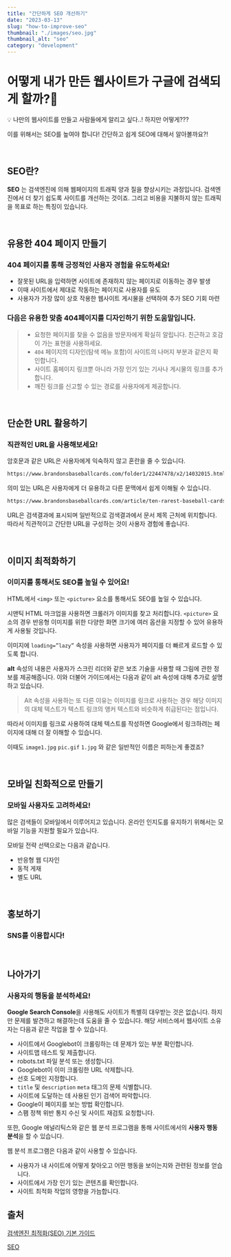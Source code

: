 ```yaml
---
title: "간단하게 SEO 개선하기"
date: "2023-03-13"
slug: "how-to-improve-seo"
thumbnail: "./images/seo.jpg"
thumbnail_alt: "seo"
category: "development"
---
```


# 어떻게 내가 만든 웹사이트가 구글에 검색되게 할까?🤔

<Callout>
💡 나만의 웹사이트를 만들고 사람들에게 알리고 싶다..! 하지만 어떻게???

이를 위해서는 SEO를 높여야 합니다! 간단하고 쉽게 SEO에 대해서 알아볼까요?!
</Callout>

<br />

## SEO란?
**SEO** 는 검색엔진에 의해 웹페이지의 트래픽 양과 질을 향상시키는 과정입니다. 검색엔진에서 더 찾기 쉽도록 사이트를 개선하는 것이죠.
그리고 비용을 지불하지 않는 트래픽을 목표로 하는 특징이 있습니다.

<br />

## 유용한 404 페이지 만들기

### 404 페이지를 통해 긍정적인 사용자 경험을 유도하세요!

- 잘못된 URL을 입력하면 사이트에 존재하지 않는 페이지로 이동하는 경우 발생
- 이때 사이트에서 제대로 작동하는 페이지로 사용자를 유도
- 사용자가 가장 많이 상호 작용한 웹사이트 게시물을 선택하여 추가 SEO 기회 마련

### 다음은 유용한 맞춤 404페이지를 디자인하기 위한 도움말입니다.

> - 요청한 페이지를 찾을 수 없음을 방문자에게 확실히 알립니다. 친근하고 호감이 가는 표현을 사용하세요.
> - `404` 페이지의 디자인(탐색 메뉴 포함)이 사이트의 나머지 부분과 같은지 확인합니다.
> - 사이트 홈페이지 링크뿐 아니라 가장 인기 있는 기사나 게시물의 링크를 추가합니다.
> - 깨진 링크를 신고할 수 있는 경로를 사용자에게 제공합니다.

<br />

## 단순한 URL 활용하기

### 직관적인 URL을 사용해보세요!

암호문과 같은 URL은 사용자에게 익숙하지 않고 혼란을 줄 수 있습니다.

```html
https://www.brandonsbaseballcards.com/folder1/22447478/x2/14032015.html
```

의미 있는 URL은 사용자에게 더 유용하고 다른 문맥에서 쉽게 이해될 수 있습니다.

```html
https://www.brandonsbaseballcards.com/article/ten-rarest-baseball-cards.html
```

URL은 검색결과에 표시되며 일반적으로 검색결과에서 문서 제목 근처에 위치합니다. 따라서 직관적이고 간단한 URL을 구성하는 것이 사용자 경험에 좋습니다.

<br />

## 이미지 최적화하기

### 이미지를 통해서도 SEO를 높일 수 있어요!

HTML에서 `<img>` 또는 `<picture>` 요소를 통해서도 SEO를 높일 수 있습니다.

시맨틱 HTML 마크업을 사용하면 크롤러가 이미지를 찾고 처리합니다. `<picture>` 요소의 경우 반응형 이미지를 위한 다양한 화면 크기에 여러 옵션을 지정할 수 있어 유용하게 사용될 것입니다.

이미지에 `loading=”lazy”` 속성을 사용하면 사용자가 페이지를 더 빠르게 로드할 수 있도록 합니다.

**alt** 속성의 내용은 사용자가 스크린 리더와 같은 보조 기술을 사용할 때 그림에 관한 정보를 제공해줍니다. 이와 더불어 가이드에서는 다음과 같이 alt 속성에 대해 추가로 설명하고 있습니다.

> Alt 속성을 사용하는 또 다른 이유는 이미지를 링크로 사용하는 경우 해당 이미지의 대체 텍스트가 텍스트 링크의 앵커 텍스트와 비슷하게 취급된다는 점입니다.

따라서 이미지를 링크로 사용하여 대체 텍스트를 작성하면 Google에서 링크하려는 페이지에 대해 더 잘 이해할 수 있습니다.

이때도 `image1.jpg` `pic.gif` `1.jpg` 와 같은 일반적인 이름은 피하는게 좋겠죠?

<br />

## 모바일 친화적으로 만들기

### 모바일 사용자도 고려하세요!

많은 검색들이 모바일에서 이루어지고 있습니다. 온라인 인지도를 유지하기 위해서는 모바일 기능을 지원할 필요가 있습니다.

모바일 전략 선택으로는 다음과 같습니다.
- 반응형 웹 디자인
- 동적 게재
- 별도 URL

<br />

## 홍보하기

### SNS를 이용합시다!

<br />

## 나아가기

### 사용자의 행동을 분석하세요!

**Google Search Console**을 사용해도 사이트가 특별히 대우받는 것은 없습니다. 하지만 문제를 발견하고 해결하는데 도움을 줄 수 있습니다. 해당 서비스에서 웹사이트 소유자는 다음과 같은 작업을 할 수 있습니다.

- 사이트에서 Googlebot이 크롤링하는 데 문제가 있는 부분 확인합니다.
- 사이트맵 테스트 및 제출합니다.
- robots.txt 파일 분석 또는 생성합니다.
- Googlebot이 이미 크롤링한 URL 삭제합니다.
- 선호 도메인 지정합니다.
- `title` 및 `description` `meta` 태그의 문제 식별합니다.
- 사이트에 도달하는 데 사용된 인기 검색어 파악합니다.
- Google이 페이지를 보는 방법 확인합니다.
- 스팸 정책 위반 통지 수신 및 사이트 재검토 요청합니다.

또한, Google 애널리틱스와 같은 웹 분석 프로그램을 통해 사이트에서의 **사용자 행동 분석**을 할 수 있습니다.

웹 분석 프로그램은 다음과 같이 사용할 수 있습니다.

- 사용자가 내 사이트에 어떻게 찾아오고 어떤 행동을 보이는지와 관련된 정보를 얻습니다.
- 사이트에서 가장 인기 있는 콘텐츠를 확인합니다.
- 사이트 최적화 작업의 영향을 가늠합니다.

## 출처

[검색엔진 최적화(SEO) 기본 가이드](https://developers.google.com/search/docs/fundamentals/seo-starter-guide?hl=ko)

[SEO](https://developer.mozilla.org/ko/docs/Glossary/SEO)
